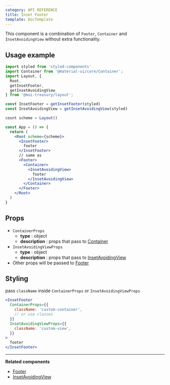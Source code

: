 ```yaml
---
category: API REFERENCE
title: Inset Footer
template: DocTemplate
---
```


This component is a combination of `Footer`, `Container` and `InsetAvoidingView` without extra functionality.

## Usage example

```jsx
import styled from 'styled-components'
import Container from '@material-ui/core/Container';
import Layout, {
  Root,
  getInsetFooter,
  getInsetAvoidingView
} from '@mui-treasury/layout';

const InsetFooter = getInsetFooter(styled)
const InsetAvoidingView = getInsetAvoidingView(styled)

cosnt scheme = Layout()

const App = () => {
  return (
    <Root scheme={scheme}>
      <InsetFooter>
        footer
      </InsetFooter>
      // same as
      <Footer>
        <Container>
          <InsetAvoidingView>
            footer
          </InsetAvoidingView>
        </Container>
      </Footer>
    </Root>
  )
}
```

## Props

- `ContainerProps`
  - **type** : object
  - **description** : props that pass to [Container](https://material-ui.com/api/container/#container-api)
- `InsetAvoidingViewProps`
  - **type** : object
  - **description** : props that pass to [InsetAvoidingView](/layout/api-reference/inset-avoiding-view)
- Other props will be passed to [Footer](/layout/api-reference/footer)

## Styling

pass `className` inside `ContainerProps` or `InsetAvoidingViewProps`

```jsx
<InsetFooter
  ContainerProps={{
    className: 'custom-container',
    // or use classes
  }}
  InsetAvoidingViewProps={{
    className: 'custom-view',
  }}
>
  footer
</InsetFooter>
```

---

**Related components**
- [Footer](/layout/api-reference/footer)
- [InsetAvoidingView](/layout/api-reference/inset-avoiding-view)